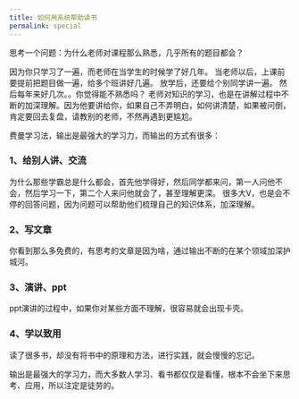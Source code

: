 ```yaml
---
title: 如何用系统帮助读书
permalink: special
---
```


思考一个问题：为什么老师对课程那么熟悉，几乎所有的题目都会？

因为你只学习了一遍，而老师在当学生的时候学了好几年。
当老师以后，上课前要提前把题目做一遍，给多个班讲好几遍。
放学后，还要给个别同学讲一遍。
然后每年来好几次。。你觉得能不熟悉吗？
老师对知识的学习，也是在讲解过程中不断的加深理解。因为他要讲给你，如果自己不弄明白，如何讲清楚，如果被问倒，肯定要回去复盘，请教别的老师，不然再遇到更尴尬。

费曼学习法，输出是最强大的学习力，而输出的方式有很多：

### 1、给别人讲、交流
为什么那些学霸总是什么都会，首先他学得好，然后同学都来问，第一人问他不会，然后学习一下，第二个人来问他就会了，甚至理解更深。
很多大V，也是会不停的回答问题，因为问题可以帮助他们梳理自己的知识体系，加深理解。

### 2、写文章
你看到那么多免费的，有思考的文章是因为啥，通过输出不断的在某个领域加深护城河。

### 3、演讲、ppt
ppt演讲的过程中，如果你对某些方面不理解，很容易就会出现卡壳。

### 4、学以致用
读了很多书，却没有将书中的原理和方法，进行实践，就会慢慢的忘记。

输出是最强大的学习力，而大多数人学习、看书都仅仅是看懂，根本不会坐下来思考、应用，所以注定是徒劳的。
